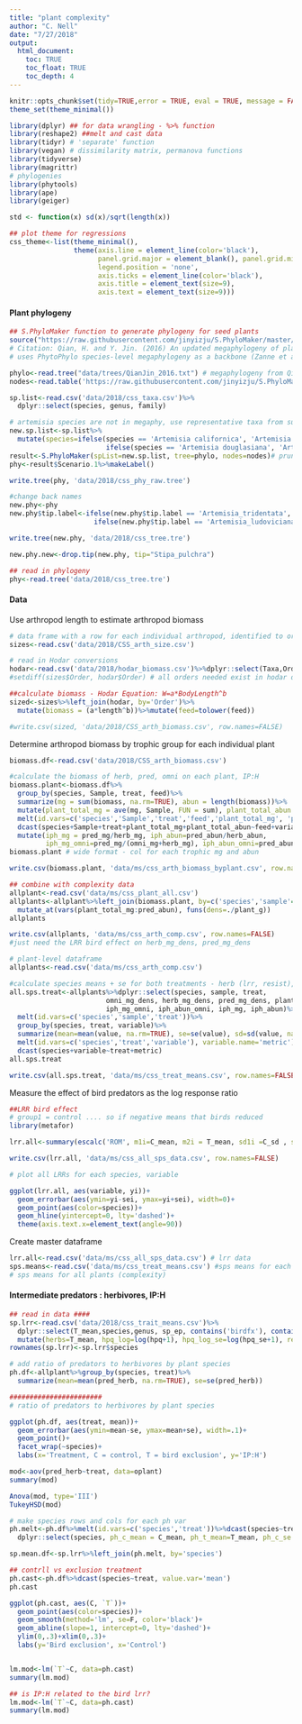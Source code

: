 ```yaml
---
title: "plant complexity"
author: "C. Nell"
date: "7/27/2018"
output: 
  html_document:
    toc: TRUE
    toc_float: TRUE
    toc_depth: 4
---
```


```r
knitr::opts_chunk$set(tidy=TRUE,error = TRUE, eval = TRUE, message = FALSE, warning = FALSE,cache=TRUE, rows.print=5, cols.min.print=4)
theme_set(theme_minimal())

```

```r
library(dplyr) ## for data wrangling - %>% function
library(reshape2) ##melt and cast data
library(tidyr) # 'separate' function
library(vegan) # dissimilarity matrix, permanova functions
library(tidyverse)
library(magrittr)
# phylogenies
library(phytools)
library(ape)
library(geiger)

std <- function(x) sd(x)/sqrt(length(x))

## plot theme for regressions
css_theme<-list(theme_minimal(),
                theme(axis.line = element_line(color='black'),
                      panel.grid.major = element_blank(), panel.grid.minor = element_blank(),
                      legend.position = 'none', 
                      axis.ticks = element_line(color='black'),
                      axis.title = element_text(size=9),
                      axis.text = element_text(size=9)))
```  

#### Plant phylogeny  
```r
## S.PhyloMaker function to generate phylogeny for seed plants
source("https://raw.githubusercontent.com/jinyizju/S.PhyloMaker/master/R_codes%20for%20S.PhyloMaker")
# Citation: Qian, H. and Y. Jin. (2016) An updated megaphylogeny of plants, a tool for generating plant phylogenies and an analysis of phylogenetic community structure. Journal of Plant Ecology 9(2): 233–239.
# uses PhytoPhylo species-level megaphylogeny as a backbone (Zanne et al 2014)

phylo<-read.tree("data/trees/QianJin_2016.txt") # megaphylogeny from Qian & Jim 2016 "PhytoPhylo"
nodes<-read.table('https://raw.githubusercontent.com/jinyizju/S.PhyloMaker/master/nodes', fill=TRUE, header=TRUE)# nodes for phylogeny

sp.list<-read.csv('data/2018/css_taxa.csv')%>%
  dplyr::select(species, genus, family)

# artemisia species are not in megaphy, use representative taxa from subgenera for divergence
new.sp.list<-sp.list%>%
  mutate(species=ifelse(species == 'Artemisia californica', 'Artemisia tridentata', 
                        ifelse(species == 'Artemisia douglasiana', 'Artemisia ludoviciana', paste(species))))
result<-S.PhyloMaker(spList=new.sp.list, tree=phylo, nodes=nodes)# prune megaphy to species list
phy<-result$Scenario.1%>%makeLabel()

write.tree(phy, 'data/2018/css_phy_raw.tree')

#change back names
new.phy<-phy
new.phy$tip.label<-ifelse(new.phy$tip.label == 'Artemisia_tridentata', 'Artemisia_californica',
                     ifelse(new.phy$tip.label == 'Artemisia_ludoviciana', 'Artemisia_douglasiana',paste(new.phy$tip.label)))

write.tree(new.phy, 'data/2018/css_tree.tre')

new.phy.new<-drop.tip(new.phy, tip="Stipa_pulchra")

```  
```r
## read in phylogeny
phy<-read.tree('data/2018/css_tree.tre')
```

#### Data  

Use arthropod length to estimate arthropod biomass  
```r
# data frame with a row for each individual arthropod, identified to order and length measured
sizes<-read.csv('data/2018/CSS_arth_size.csv')

# read in Hodar conversions
hodar<-read.csv('data/2018/hodar_biomass.csv')%>%dplyr::select(Taxa,Order,a,b)
#setdiff(sizes$Order, hodar$Order) # all orders needed exist in hodar df

##calculate biomass - Hodar Equation: W=a*BodyLength^b
sized<-sizes%>%left_join(hodar, by='Order')%>%
  mutate(biomass = (a*length^b))%>%mutate(feed=tolower(feed))

#write.csv(sized, 'data/2018/CSS_arth_biomass.csv', row.names=FALSE)
```  

Determine arthropod biomass by trophic group for each individual plant  
```r
biomass.df<-read.csv('data/2018/CSS_arth_biomass.csv')

#calculate the biomass of herb, pred, omni on each plant, IP:H
biomass.plant<-biomass.df%>%
  group_by(species, Sample, treat, feed)%>%
  summarize(mg = sum(biomass, na.rm=TRUE), abun = length(biomass))%>%
  mutate(plant_total_mg = ave(mg, Sample, FUN = sum), plant_total_abun = ave(abun, Sample, FUN = sum))%>%
  melt(id.vars=c('species','Sample','treat','feed','plant_total_mg', 'plant_total_abun'))%>%
  dcast(species+Sample+treat+plant_total_mg+plant_total_abun~feed+variable, fill=0)%>%
  mutate(iph_mg = pred_mg/herb_mg, iph_abun=pred_abun/herb_abun, 
         iph_mg_omni=pred_mg/(omni_mg+herb_mg), iph_abun_omni=pred_abun/(omni_abun+herb_abun))
biomass.plant # wide format - col for each trophic mg and abun

write.csv(biomass.plant, 'data/ms/css_arth_biomass_byplant.csv', row.names=FALSE)

## combine with complexity data
allplant<-read.csv('data/ms/css_plant_all.csv')
allplants<-allplant%>%left_join(biomass.plant, by=c('species','sample'='Sample', 'treat'))%>%
  mutate_at(vars(plant_total_mg:pred_abun), funs(dens=./plant_g))
allplants

write.csv(allplants, 'data/ms/css_arth_comp.csv', row.names=FALSE)
#just need the LRR bird effect on herb_mg_dens, pred_mg_dens
```

```r
# plant-level dataframe
allplants<-read.csv('data/ms/css_arth_comp.csv')

#calculate species means + se for both treatments - herb (lrr, resist), pred(lrr), IP:H, 
all.sps.treat<-allplants%>%dplyr::select(species, sample, treat,
                        omni_mg_dens, herb_mg_dens, pred_mg_dens, plant_total_mg_dens, 
                        iph_mg_omni, iph_abun_omni, iph_mg, iph_abun)%>%
  melt(id.vars=c('species','sample','treat'))%>%
  group_by(species, treat, variable)%>%
  summarize(mean=mean(value, na.rm=TRUE), se=se(value), sd=sd(value, na.rm=TRUE), n=length(value))%>%
  melt(id.vars=c('species','treat','variable'), variable.name='metric')%>%
  dcast(species+variable~treat+metric)
all.sps.treat

write.csv(all.sps.treat, 'data/ms/css_treat_means.csv', row.names=FALSE)

```  

Measure the effect of bird predators as the log response ratio  
```r
##LRR bird effect 
# group1 = control .... so if negative means that birds reduced 
library(metafor)

lrr.all<-summary(escalc('ROM', m1i=C_mean, m2i = T_mean, sd1i =C_sd , sd2i = T_sd, n1i= C_n, n2i =T_n , data=all.sps.treat))

write.csv(lrr.all, 'data/ms/css_all_sps_data.csv', row.names=FALSE)
```
```r
# plot all LRRs for each species, variable

ggplot(lrr.all, aes(variable, yi))+
  geom_errorbar(aes(ymin=yi-sei, ymax=yi+sei), width=0)+
  geom_point(aes(color=species))+
  geom_hline(yintercept=0, lty='dashed')+
  theme(axis.text.x=element_text(angle=90))

```
Create master dataframe 
```r
lrr.all<-read.csv('data/ms/css_all_sps_data.csv') # lrr data
sps.means<-read.csv('data/ms/css_treat_means.csv') #sps means for each treatment
# sps means for all plants (complexity)


```

#### Intermediate predators : herbivores, IP:H  
```r
## read in data ####
sp.lrr<-read.csv('data/2018/css_trait_means.csv')%>%
  dplyr::select(T_mean,species,genus, sp_ep, contains('birdfx'), contains('resist'), contains('hpq'), contains('comp'))%>%
  mutate(herbs=T_mean, hpq_log=log(hpq+1), hpq_log_se=log(hpq_se+1), resist_log=log(resist+1), resist=resist*-1)
rownames(sp.lrr)<-sp.lrr$species

# add ratio of predators to herbivores by plant species
ph.df<-allplant%>%group_by(species, treat)%>%
  summarize(mean=mean(pred_herb, na.rm=TRUE), se=se(pred_herb))

#######################
# ratio of predators to herbivores by plant species

ggplot(ph.df, aes(treat, mean))+
  geom_errorbar(aes(ymin=mean-se, ymax=mean+se), width=.1)+
  geom_point()+
  facet_wrap(~species)+
  labs(x='Treatment, C = control, T = bird exclusion', y='IP:H')

mod<-aov(pred_herb~treat, data=oplant)
summary(mod)

Anova(mod, type='III')
TukeyHSD(mod)
```
```r
# make species rows and cols for each ph var
ph.melt<-ph.df%>%melt(id.vars=c('species','treat'))%>%dcast(species~treat+variable)%>%
  dplyr::select(species, ph_c_mean = C_mean, ph_t_mean=T_mean, ph_c_se = C_se, ph_t_se=T_se)

sp.mean.df<-sp.lrr%>%left_join(ph.melt, by='species')

```
```r
## contrll vs exclusion treatment
ph.cast<-ph.df%>%dcast(species~treat, value.var='mean')
ph.cast

ggplot(ph.cast, aes(C, `T`))+
  geom_point(aes(color=species))+
  geom_smooth(method='lm', se=F, color='black')+
  geom_abline(slope=1, intercept=0, lty='dashed')+
  ylim(0,.3)+xlim(0,.3)+
  labs(y='Bird exclusion', x='Control')


lm.mod<-lm(`T`~C, data=ph.cast)
summary(lm.mod)

## is IP:H related to the bird lrr?
lm.mod<-lm(`T`~C, data=ph.cast)
summary(lm.mod)


```  


